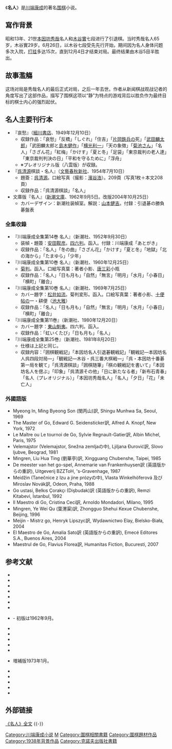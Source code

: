 {{Infobox Book 
| name          = 名人
| title_orig    = 
| translator    = 
| image         = 
| image_caption = 
| author        = [[川端康成|川端康成]]
| illustrator   = 
| cover_artist  = 
| country       = [[日本|日本]]
| language      = [[日語|日語]]
| series        = 
| genre         = [[歴史小説|歴史小説]]
| publisher     = [[新潮社|新潮社]]
| release_date  = 1951年 (雜誌發表)<br />1954 (小說發表)
| media_type    = [[雜誌|雜誌]]、[[精裝本|精裝本]]、[[平裝本|平裝本]]
| pages         = 
| isbn          = 
| preceded_by   = [[雪国|雪国]]<br>[[千羽鶴_(小說)|千羽鶴]]
| followed_by   = [[古都_(川端康成)|古都]]
}}

《'''名人'''》是[[川端康成|川端康成]]的著名[[围棋|围棋]]小说。

==寫作背景==
昭和13年、21世[[本因坊秀哉|本因坊秀哉]]名人和[[木谷實|木谷實]]七段进行了引退棋。当时秀哉名人65岁，木谷實29岁。6月26日，以木谷七段受先先行开始，期间因为名人身体问题多次入院，[[打挂|打挂]]多达15次，直到12月4日才结束对局。最终结果由木谷5目半胜出。

==故事濫觴==
这场对局是秀哉名人的最后正式对局，之后一年去世。作者从新闻棋战观战记者的角度写出了这部作品，描写了围棋这项以“静”为特点的游戏背后以胜负作为最终目标的棋士内心的强烈起伏。


== 名人主要刊行本 ==
*『哀愁』（[[細川書店|細川書店]]、1949年12月10日）
**収録作品：「哀愁」「反橋」「しぐれ」「住吉」「[[片岡鉄兵|片岡鉄兵]]の死」「[[武田麟太郎|武田麟太郎]]」「武田麟太郎と[[島木健作|島木健作]]」「[[横光利一|横光利一]]」「天の象徴」「[[菊池寛|菊池]]さん」「名人」「さざん花」「紅梅」「かけす」「夏と冬」「足袋」「東京裁判の老人達」「東京裁判判決の日」「平和を守るために」「浮舟」
**※プレオリジナル版（八雲版）が収録。
*『[[呉清源|呉清源]]棋談・名人』（[[文藝春秋新社|文藝春秋新社]]、1954年7月10日） {{NCID|BN06452146}}
**題簽：[[呉清源|呉清源]]。口絵写真（撮影：[[濱谷浩|濱谷浩]]）。209頁（写真1枚＋本文208頁）
**収録作品：「呉清源棋談」「名人」
*文庫版『名人』（[[新潮文庫|新潮文庫]]、1962年9月5日。改版2004年10月25日）
**カバーデザイン：新潮社装幀室。解説：[[山本健吉|山本健吉]]。付録：引退碁の勝負碁盤表

=== 全集收錄 ===
*『川端康成全集第14巻 名人』（新潮社、1952年9月30日）
**装幀・題簽：[[安田靫彦|安田靫彦]]。[[四六判|四六判]]。函入。付録：川端康成「あとがき」
**収録作品：「名人」「冬の曲」「さざん花」「かけす」「夏と冬」「地獄」「北の海から」「たまゆら」「少年」
*『川端康成全集第10巻 名人』（新潮社、1960年12月25日）
**[[菊判|菊判]]。函入。口絵写真葉：著者小影、[[唐三彩|唐三彩]]小瓶
**収録作品：「名人」「日も月も」「自然」「無言」「明月」「水月」「小春日」「横町」「離合」
*『川端康成全集第10巻 名人』（新潮社、1969年7月25日）
**カバー題字：[[松井如流|松井如流]]。菊判変形。函入。口絵写真葉：著者小影、[[十便十宜|十便帖]]の一・耕便（[[池大雅|池大雅]]）
**収録作品：「名人」「日も月も」「自然」「無言」「明月」「水月」「小春日」「横町」「離合」
*『川端康成全集第11巻』（新潮社、1980年12月20日）
**カバー題字：[[東山魁夷|東山魁夷]]。四六判。函入。
**収録作品：「虹いくたび」「日も月も」「名人」
*『川端康成全集第25巻』（新潮社、1981年8月20日）
**仕様は上記と同じ。
**収録内容：「囲棋観戦記」「本因坊名人引退碁観戦記」「観戦記―本因坊名人呉四段対局―」「観戦記―木谷・呉三番大棋戦―」「呉・本因坊十番碁第一局を観て」「呉清源棋談」「囲棋随筆」「棋の観戦記を書いて」「本因坊名人を偲ぶ」「印象」「呉清源その他」「日に新たなる者」「新布石青春」「名人（プレオリジナル）」「本因坊秀哉名人」「名人」「夕日」「花」「未亡人」

===外國語版===
* Myeong In, Ming Byeong Son (閔丙山)訳, Shingu Munhwa Sa, Seoul, 1969
* The Master of Go, Edward G. Seidensticker訳, Alfred A. Knopf, New York, 1972
* Le Maître ou Le tournoi de Go, Sylvie Regnault-Gatier訳, Albin Michel, Paris, 1975
* Velemajstor (Velemajstor, Snežna zemljaの中), Ljiljana Đurović訳, Slovo ljubve, Beograd, 1981
* Mingren, Liu Hua Ting (劉華亭)訳, Xingguang Chubenshe, Taipei, 1985
* De meester van het go-spel, Annemarie van Frankenhuysen訳 (英語版からの重訳), Uitgeverij BZZToH, 's-Gravenhage, 1987
* Meidžin (Tanečnice z Izu a jine prózyの中), Vlasta Winkelhöferová 及び Miroslav Novák訳, Odeon, Praha, 1988
* Go ustasi, Belkıs Çorakçı (Dişbudak)訳 (英語版からの重訳), Remzi Kitabevi, İstanbul, 1992
* Il Maestro di Go, Cristina Ceci訳, Arnoldo Mondadori, Milano, 1995
* Mingren, Ye Wei Qu (葉渭渠)訳, Zhongguo Shehui Kexue Chubenshe, Beijing, 1996
* Meijin - Mistrz go, Henryk Lipszyc訳, Wydawnictwo Elay, Bielsko-Biała, 2004
* El Maestro de Go, Amalia Sato訳 (英語版からの重訳), Emecé Editores S.A., Buenos Aires, 2004
* Maestrul de Go, Flavius Florea訳, Humanitas Fiction, Bucuresti, 2007

== 参考文献 ==
{{refbegin|2}}
*{{Citation|date=1969-07|title=川端康成全集第10巻 名人|publisher=[[新潮社|新潮社]]|id={{NCID|BN06162601}}|ref={{Harvid|名人10巻|1969}}}}
*{{Citation|date=1970-10|title=川端康成全集第14巻 独影自命・続落花流水|publisher=新潮社|id={{NCID|BN04731783}}|ref={{Harvid|独影自命|1970}}}}
*{{Citation|date=1980-12|title=川端康成全集第11巻 小説11|publisher=新潮社|isbn=978-4106438110|ref={{Harvid|小説11|1980}}}}
*{{Citation|date=1981-08|title=川端康成全集第25巻 小説25|publisher=新潮社|isbn=978-4106438257|ref={{Harvid|小説25|1981}}}}
*{{Citation|date=1982-03|title=川端康成全集第27巻 随筆2|publisher=新潮社|isbn=978-4106438271|ref={{Harvid|随筆2|1982}}}}
*{{Citation|date=1982-05|title=川端康成全集第33巻 評論5|publisher=新潮社|isbn=978-4-10-643833-2|ref={{Harvid|評論5|1982}}}}
*{{Citation|date=1983-02|title=川端康成全集第35巻 雑纂2|publisher=新潮社|isbn=978-4-10-643835-6|ref={{Harvid|雑纂2|1983}}}}
*{{Citation|author=川端康成|date=2004-10|title=名人|publisher=[[新潮文庫|新潮文庫]]|edition=改|isbn=978-4-10-100119-7|ref={{Harvid|名人文庫|2004}}}} - 初版は1962年9月。
*{{Citation|author=川端康成|date=1991-03|title=一草一花|publisher=[[講談社文芸文庫|講談社文芸文庫]]|isbn=978-4-06-196118-0|ref={{Harvid|一草一花|1991}}}}
*{{Citation|author=川端康成|date=2013-12|title=川端康成随筆集|publisher=[[岩波文庫|岩波文庫]]|isbn=978-4-00-310815-4|ref={{Harvid|随筆集|2013}}}}
*{{Citation|author=[[板垣信|板垣信]]著|editor=[[福田清人|福田清人]]|date=1969-06|title=川端康成 人と作品20|publisher=センチュリーブックス/[[清水書院|清水書院]]|isbn=978-4-389-40020-0|ref={{Harvid|板垣|1969}}}}
*{{Citation|author=[[今村潤子|今村潤子]]|date=1988-06|title=川端康成研究|publisher=審美社|isbn=978-4788340565|ref={{Harvid|今村|1988}}}}
*{{Citation|author=[[川嶋至|川嶋至]]|date=1969-10|title=川端康成の世界|publisher=[[講談社|講談社]]|id={{NCID|BN01844841}}|ref={{Harvid|川嶋|1969}}}}
*{{Citation|editor=[[長谷川泉|長谷川泉]]|date=1969-03|title=川端康成作品研究|series=近代文学研究双書|publisher=[[八木書店|八木書店]]|id={{NCID|BN01844524}}|ref={{Harvid|作品研究|1969}}}} 増補版1973年1月。
*{{Citation|editor1=[[羽鳥徹哉|羽鳥徹哉]]|editor2=[[原善|原善]]|date=1998-06|title=川端康成全作品研究事典|publisher=[[勉誠出版|勉誠出版]]|isbn=978-4-585-06008-6|ref={{Harvid|事典|1998}}}}
*{{Citation|editor=羽鳥徹哉|date=1994-09|title=作家の自伝15 川端康成|publisher=[[日本図書センター|日本図書センター]]|isbn=978-4-8205-8016-4|ref={{Harvid|作家の自伝|1994}}}}
*{{Citation|editor1=[[深澤晴美|深澤晴美]]|editor2=[[細谷博|細谷博]]|date=2010-10|title=川端康成作品論集成 第5巻――[[十六歳の日記|十六歳の日記]]・名人|publisher=[[おうふう|おうふう]]|isbn=978-4273035754|ref={{Harvid|論集成5|2010}}}}
*{{Citation|editor=[[保昌正夫|保昌正夫]]|date=1984-03|title=新潮日本文学アルバム16 川端康成|publisher=新潮社|isbn=978-4-10-620616-0|ref={{Harvid|アルバム川端|1984}}}}
*{{Citation|author=[[内藤由起子|内藤由起子]]|date=2020-05|title=囲碁ライバル物語|publisher=[[マイナビ|マイナビ]]|isbn=978-4-8399-7294-3|ref={{Harvid|内藤|2020}}}}
{{refend}}

== 外部链接 ==
[http://www.flygo.net/wenzhang/mingren/mingren.htm 《名人》全文] {{Wayback|url=http://www.flygo.net/wenzhang/mingren/mingren.htm |date=20170817040300 }}
{{-}}
{{川端康成}}
{{GoNavbox}}

[[Category:川端康成小说|Category:川端康成小说]]
[[Category:日本小說|M]]
[[Category:圍棋相關書籍|Category:圍棋相關書籍]]
[[Category:圍棋題材作品|Category:圍棋題材作品]]
[[Category:1938年背景作品|Category:1938年背景作品]]
[[Category:克諾夫出版社書籍|Category:克諾夫出版社書籍]]